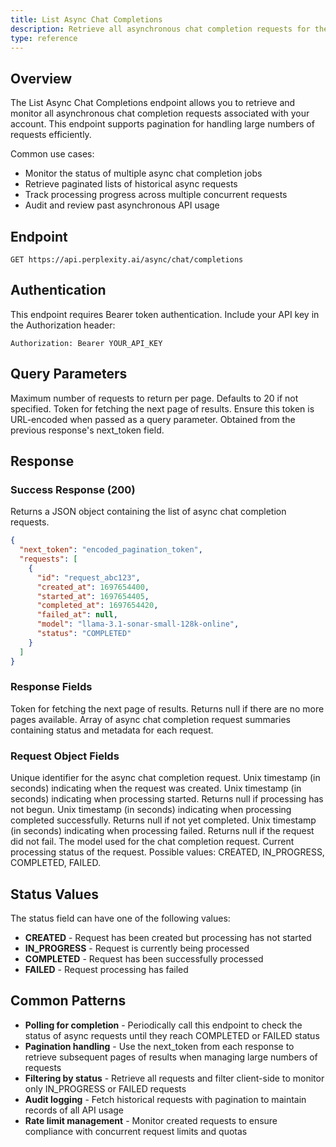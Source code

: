 ```yaml
---
title: List Async Chat Completions
description: Retrieve all asynchronous chat completion requests for the authenticated user with pagination support.
type: reference
---
```


## Overview

The List Async Chat Completions endpoint allows you to retrieve and monitor all asynchronous chat completion requests associated with your account. This endpoint supports pagination for handling large numbers of requests efficiently.

Common use cases:
- Monitor the status of multiple async chat completion jobs
- Retrieve paginated lists of historical async requests
- Track processing progress across multiple concurrent requests
- Audit and review past asynchronous API usage

## Endpoint

````http
GET https://api.perplexity.ai/async/chat/completions
````

## Authentication

This endpoint requires Bearer token authentication. Include your API key in the Authorization header:

````http
Authorization: Bearer YOUR_API_KEY
````

## Query Parameters

<ParamField query="limit" param-type="integer" required="false" showLocation="false">
  Maximum number of requests to return per page. Defaults to 20 if not specified.
</ParamField>

<ParamField query="next_token" param-type="string" required="false" showLocation="false">
  Token for fetching the next page of results. Ensure this token is URL-encoded when passed as a query parameter. Obtained from the previous response's next_token field.
</ParamField>

## Response

### Success Response (200)

Returns a JSON object containing the list of async chat completion requests.

````json
{
  "next_token": "encoded_pagination_token",
  "requests": [
    {
      "id": "request_abc123",
      "created_at": 1697654400,
      "started_at": 1697654405,
      "completed_at": 1697654420,
      "failed_at": null,
      "model": "llama-3.1-sonar-small-128k-online",
      "status": "COMPLETED"
    }
  ]
}
````

### Response Fields

<ParamField path="next_token" param-type="string" required="false" showLocation="false">
  Token for fetching the next page of results. Returns null if there are no more pages available.
</ParamField>

<ParamField path="requests" param-type="array" required="true" showLocation="false">
  Array of async chat completion request summaries containing status and metadata for each request.
</ParamField>

### Request Object Fields

<ParamField path="id" param-type="string" required="true" showLocation="false">
  Unique identifier for the async chat completion request.
</ParamField>

<ParamField path="created_at" param-type="integer" required="true" showLocation="false">
  Unix timestamp (in seconds) indicating when the request was created.
</ParamField>

<ParamField path="started_at" param-type="integer" required="false" showLocation="false">
  Unix timestamp (in seconds) indicating when processing started. Returns null if processing has not begun.
</ParamField>

<ParamField path="completed_at" param-type="integer" required="false" showLocation="false">
  Unix timestamp (in seconds) indicating when processing completed successfully. Returns null if not yet completed.
</ParamField>

<ParamField path="failed_at" param-type="integer" required="false" showLocation="false">
  Unix timestamp (in seconds) indicating when processing failed. Returns null if the request did not fail.
</ParamField>

<ParamField path="model" param-type="string" required="true" showLocation="false">
  The model used for the chat completion request.
</ParamField>

<ParamField path="status" param-type="string" required="true" showLocation="false">
  Current processing status of the request. Possible values: CREATED, IN_PROGRESS, COMPLETED, FAILED.
</ParamField>

## Status Values

The status field can have one of the following values:

- **CREATED** - Request has been created but processing has not started
- **IN_PROGRESS** - Request is currently being processed
- **COMPLETED** - Request has been successfully processed
- **FAILED** - Request processing has failed

## Common Patterns

- **Polling for completion** - Periodically call this endpoint to check the status of async requests until they reach COMPLETED or FAILED status
- **Pagination handling** - Use the next_token from each response to retrieve subsequent pages of results when managing large numbers of requests
- **Filtering by status** - Retrieve all requests and filter client-side to monitor only IN_PROGRESS or FAILED requests
- **Audit logging** - Fetch historical requests with pagination to maintain records of all API usage
- **Rate limit management** - Monitor created requests to ensure compliance with concurrent request limits and quotas

